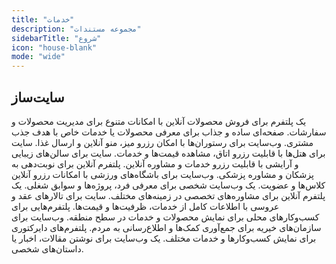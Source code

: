 ```yaml
---
title: "خدمات"
description: "مجموعه‌ مستندات"
sidebarTitle: "شروع"
icon: "house-blank"
mode: "wide"
---
```


<CardGroup cols="2">
  <Card title="سئو داخلی" icon="chart-mixed" href="/services/on-page-seo">
    
  </Card>
  <Card title="سئو خارجی" icon="chart-user" href="/services/off-page-seo">
    
  </Card>
</CardGroup>

## سایت‌ساز

<CardGroup cols="2">
  <Card title="فروشگاه آنلاین" icon="shop">
    یک پلتفرم برای فروش محصولات آنلاین با امکانات متنوع برای مدیریت محصولات و سفارشات.
  </Card>
  <Card title="لیندینگ پیج" icon="file">
    صفحه‌ای ساده و جذاب برای معرفی محصولات یا خدمات خاص با هدف جذب مشتری.
  </Card>
  <Card title="رستوران" icon="utensils">
    وب‌سایت برای رستوران‌ها با امکان رزرو میز، منو آنلاین و ارسال غذا.
  </Card>
  <Card title="هتل" icon="bed">
    سایت برای هتل‌ها با قابلیت رزرو اتاق، مشاهده قیمت‌ها و خدمات.
  </Card>
  <Card title="زیبایی و آرایشی" icon="face-awesome">
    سایت برای سالن‌های زیبایی و آرایشی با قابلیت رزرو خدمات و مشاوره آنلاین.
  </Card>
  <Card title="پزشکی" icon="stethoscope" href="medical">
    پلتفرم آنلاین برای نوبت‌دهی به پزشکان و مشاوره پزشکی.
  </Card>
  <Card title="باشگاه ورزشی" icon="dumbbell">
    وب‌سایت برای باشگاه‌های ورزشی با امکانات رزرو آنلاین کلاس‌ها و عضویت.
  </Card>
  <Card title="سایت شخصی" icon="user">
    یک وب‌سایت شخصی برای معرفی فرد، پروژه‌ها و سوابق شغلی.
  </Card>
  <Card title="مشاوره مجازی" icon="comments">
    یک پلتفرم آنلاین برای مشاوره‌های تخصصی در زمینه‌های مختلف.
  </Card>
  <Card title="تالار عقد و عروسی" icon="ring">
    سایت برای تالارهای عقد و عروسی با اطلاعات کامل از خدمات، ظرفیت‌ها و قیمت‌ها.
  </Card>
  <Card title="کسب و کار محلی" icon="store">
    پلتفرم‌هایی برای کسب‌وکارهای محلی برای نمایش محصولات و خدمات در سطح منطقه.
  </Card>
  <Card title="خیریه" icon="heart">
    وب‌سایت برای سازمان‌های خیریه برای جمع‌آوری کمک‌ها و اطلاع‌رسانی به مردم.
  </Card>
  <Card title="دایرکتوری" icon="list">
    پلتفرم‌های دایرکتوری برای نمایش کسب‌وکارها و خدمات مختلف.
  </Card>
  <Card title="وبلاگ" icon="newspaper">
    یک وب‌سایت برای نوشتن مقالات، اخبار یا داستان‌های شخصی.
  </Card>
</CardGroup>